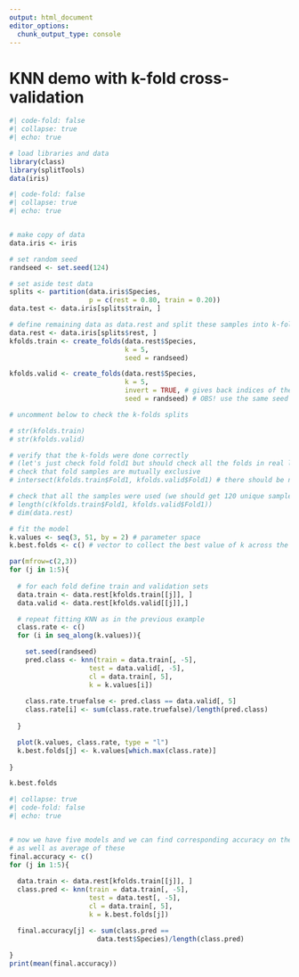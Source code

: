 ```yaml
---
output: html_document
editor_options: 
  chunk_output_type: console
---
```

# KNN demo with k-fold cross-validation  {.unnumbered}


```r
#| code-fold: false
#| collapse: true
#| echo: true

# load libraries and data
library(class)
library(splitTools)
data(iris)
```

```r
#| code-fold: false
#| collapse: true
#| echo: true


# make copy of data
data.iris <- iris

# set random seed
randseed <- set.seed(124)

# set aside test data
splits <- partition(data.iris$Species, 
                    p = c(rest = 0.80, train = 0.20))
data.test <- data.iris[splits$train, ]

# define remaining data as data.rest and split these samples into k-folds
data.rest <- data.iris[splits$rest, ]
kfolds.train <- create_folds(data.rest$Species, 
                             k = 5, 
                             seed = randseed)

kfolds.valid <- create_folds(data.rest$Species, 
                             k = 5, 
                             invert = TRUE, # gives back indices of the validation samples
                             seed = randseed) # OBS! use the same seed as above in kfolds.train()

# uncomment below to check the k-folds splits

# str(kfolds.train)
# str(kfolds.valid)

# verify that the k-folds were done correctly 
# (let's just check fold fold1 but should check all the folds in real life)
# check that fold samples are mutually exclusive 
# intersect(kfolds.train$Fold1, kfolds.valid$Fold1) # there should be no overlap

# check that all the samples were used (we should get 120 unique samples in our case, sames as in data.rest)
# length(c(kfolds.train$Fold1, kfolds.valid$Fold1))
# dim(data.rest)

# fit the model 
k.values <- seq(3, 51, by = 2) # parameter space
k.best.folds <- c() # vector to collect the best value of k across the three folds

par(mfrow=c(2,3))
for (j in 1:5){
  
  # for each fold define train and validation sets
  data.train <- data.rest[kfolds.train[[j]], ]
  data.valid <- data.rest[kfolds.valid[[j]],]

  # repeat fitting KNN as in the previous example
  class.rate <- c()
  for (i in seq_along(k.values)){

    set.seed(randseed)
    pred.class <- knn(train = data.train[, -5], 
                    test = data.valid[, -5], 
                    cl = data.train[, 5], 
                    k = k.values[i])
  
    class.rate.truefalse <- pred.class == data.valid[, 5]
    class.rate[i] <- sum(class.rate.truefalse)/length(pred.class)
  
  }

  plot(k.values, class.rate, type = "l")
  k.best.folds[j] <- k.values[which.max(class.rate)]
  
}

k.best.folds

```

```r
#| collapse: true
#| code-fold: false
#| echo: true


# now we have five models and we can find corresponding accuracy on the test data for each model
# as well as average of these
final.accuracy <- c()
for (j in 1:5){
  
  data.train <- data.rest[kfolds.train[[j]], ]
  class.pred <- knn(train = data.train[, -5], 
                    test = data.test[, -5], 
                    cl = data.train[, 5], 
                    k = k.best.folds[j])

  final.accuracy[j] <- sum(class.pred ==
                      data.test$Species)/length(class.pred)
  
}
print(mean(final.accuracy))
```


